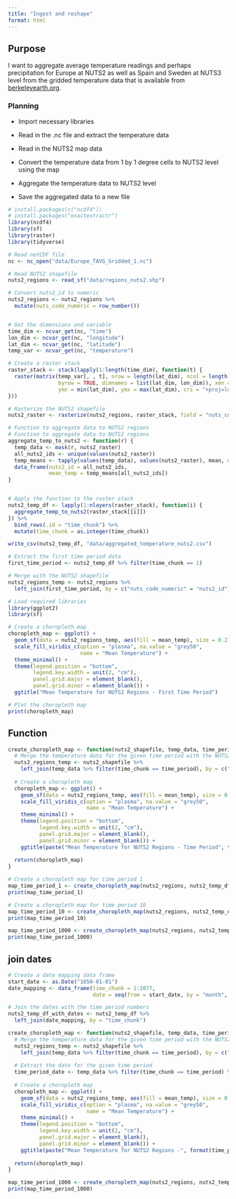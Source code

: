 ```yaml
---
title: "Ingest and reshape"
format: html
---
```



## Purpose

I want to aggregate average temperature readings and perhaps precipitation for Europe at NUTS2 as well as Spain and Sweden at NUTS3 level from the gridded temperature data that is available from [berkeleyearth.org](https://berkeleyearth.org/data/).

### Planning

-   Import necessary libraries

-   Read in the .nc file and extract the temperature data

-   Read in the NUTS2 map data

-   Convert the temperature data from 1 by 1 degree cells to NUTS2 level using the map

-   Aggregate the temperature data to NUTS2 level

-   Save the aggregated data to a new file


```r
# install.packages(c("ncdf4"))
# install.packages("exactextractr")
library(ncdf4)
library(sf)
library(raster)
library(tidyverse)
```

```r
# Read netCDF file
nc <- nc_open("data/Europe_TAVG_Gridded_1.nc")

# Read NUTS2 shapefile
nuts2_regions <- read_sf("data/regions_nuts2.shp")

# Convert nuts2_id to numeric
nuts2_regions <- nuts2_regions %>% 
  mutate(nuts_code_numeric = row_number())



```

```r
# Get the dimensions and variable
time_dim <- ncvar_get(nc, "time")
lon_dim <- ncvar_get(nc, "longitude")
lat_dim <- ncvar_get(nc, "latitude")
temp_var <- ncvar_get(nc, "temperature")

# Create a raster stack
raster_stack <- stack(lapply(1:length(time_dim), function(t) {
  raster(matrix(temp_var[, , t], nrow = length(lat_dim), ncol = length(lon_dim),
                byrow = TRUE, dimnames = list(lat_dim, lon_dim)), xmn = min(lon_dim), xmx = max(lon_dim),
                ymn = min(lat_dim), ymx = max(lat_dim), crs = "+proj=longlat +datum=WGS84")
}))

```

```r
# Rasterize the NUTS2 shapefile
nuts2_raster <- rasterize(nuts2_regions, raster_stack, field = "nuts_code_numeric")

```


```r
# Function to aggregate data to NUTS2 regions
# Function to aggregate data to NUTS2 regions
aggregate_temp_to_nuts2 <- function(r) {
  temp_data <- mask(r, nuts2_raster)
  all_nuts2_ids <- unique(values(nuts2_raster))
  temp_means <- tapply(values(temp_data), values(nuts2_raster), mean, na.rm = TRUE)
  data_frame(nuts2_id = all_nuts2_ids,
             mean_temp = temp_means[all_nuts2_ids])
}


# Apply the function to the raster stack
nuts2_temp_df <- lapply(1:nlayers(raster_stack), function(i) {
  aggregate_temp_to_nuts2(raster_stack[[i]])
}) %>%
  bind_rows(.id = "time_chunk") %>%
  mutate(time_chunk = as.integer(time_chunk))

```

```r
write_csv(nuts2_temp_df, "data/aggregated_temperature_nuts2.csv")

```

```r
# Extract the first time period data
first_time_period <- nuts2_temp_df %>% filter(time_chunk == 1)

# Merge with the NUTS2 shapefile
nuts2_regions_temp <- nuts2_regions %>%
  left_join(first_time_period, by = c("nuts_code_numeric" = "nuts2_id"))

```

```r
# Load required libraries
library(ggplot2)
library(sf)

# Create a choropleth map
choropleth_map <- ggplot() +
  geom_sf(data = nuts2_regions_temp, aes(fill = mean_temp), size = 0.2) +
  scale_fill_viridis_c(option = "plasma", na.value = "grey50",
                       name = "Mean Temperature") +
  theme_minimal() +
  theme(legend.position = "bottom",
        legend.key.width = unit(2, "cm"),
        panel.grid.major = element_blank(),
        panel.grid.minor = element_blank()) +
  ggtitle("Mean Temperature for NUTS2 Regions - First Time Period")

# Plot the choropleth map
print(choropleth_map)

```

## Function

```r
create_choropleth_map <- function(nuts2_shapefile, temp_data, time_period) {
  # Merge the temperature data for the given time period with the NUTS2 shapefile
  nuts2_regions_temp <- nuts2_shapefile %>%
    left_join(temp_data %>% filter(time_chunk == time_period), by = c("nuts_code_numeric" = "nuts2_id"))
  
  # Create a choropleth map
  choropleth_map <- ggplot() +
    geom_sf(data = nuts2_regions_temp, aes(fill = mean_temp), size = 0.2) +
    scale_fill_viridis_c(option = "plasma", na.value = "grey50",
                         name = "Mean Temperature") +
    theme_minimal() +
    theme(legend.position = "bottom",
          legend.key.width = unit(2, "cm"),
          panel.grid.major = element_blank(),
          panel.grid.minor = element_blank()) +
    ggtitle(paste("Mean Temperature for NUTS2 Regions - Time Period", time_period))
  
  return(choropleth_map)
}

```


```r
# Create a choropleth map for time period 1
map_time_period_1 <- create_choropleth_map(nuts2_regions, nuts2_temp_df, time_period = 1)
print(map_time_period_1)

# Create a choropleth map for time period 10
map_time_period_10 <- create_choropleth_map(nuts2_regions, nuts2_temp_df, time_period = 10)
print(map_time_period_10)

map_time_period_1000 <- create_choropleth_map(nuts2_regions, nuts2_temp_df, time_period = 1000)
print(map_time_period_1000)
```


## join dates

```r
# Create a date mapping data frame
start_date <- as.Date("1850-01-01")
date_mapping <- data_frame(time_chunk = 1:2077,
                           date = seq(from = start_date, by = "month", length.out = 2077))

# Join the dates with the time period numbers
nuts2_temp_df_with_dates <- nuts2_temp_df %>%
  left_join(date_mapping, by = "time_chunk")

```


```r
create_choropleth_map <- function(nuts2_shapefile, temp_data, time_period) {
  # Merge the temperature data for the given time period with the NUTS2 shapefile
  nuts2_regions_temp <- nuts2_shapefile %>%
    left_join(temp_data %>% filter(time_chunk == time_period), by = c("nuts_code_numeric" = "nuts2_id"))
  
  # Extract the date for the given time period
  time_period_date <- temp_data %>% filter(time_chunk == time_period) %>% pull(date) %>% first()
  
  # Create a choropleth map
  choropleth_map <- ggplot() +
    geom_sf(data = nuts2_regions_temp, aes(fill = mean_temp), size = 0.2) +
    scale_fill_viridis_c(option = "plasma", na.value = "grey50",
                         name = "Mean Temperature") +
    theme_minimal() +
    theme(legend.position = "bottom",
          legend.key.width = unit(2, "cm"),
          panel.grid.major = element_blank(),
          panel.grid.minor = element_blank()) +
    ggtitle(paste("Mean Temperature for NUTS2 Regions -", format(time_period_date, "%Y-%m")))
  
  return(choropleth_map)
}

```

```r
map_time_period_1000 <- create_choropleth_map(nuts2_regions, nuts2_temp_df_with_dates, time_period = 1900)
print(map_time_period_1000)
```


